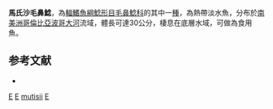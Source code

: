 {{Speciesbox
| taxon = Eremophilus mutisii
| binomial_authority = [[Humboldt|Humboldt]], 1805
| image = Eremophilus-mutisii-Humboldt-Zoologie-T06p076.png
| image_width = 200px
| status = DD
| status_system = IUCN3.1
| synonyms = *''Trachypoma marmoratum'', <small>Giebel, 1871</small>
}}

'''馬氏沙毛鼻鯰'''，為[[輻鰭魚綱|輻鰭魚綱]][[鯰形目|鯰形目]][[毛鼻鯰科|毛鼻鯰科]]的其中一[[種|種]]，為熱帶淡水魚，分布於[[南美洲|南美洲]][[哥倫比亞|哥倫比亞]][[波哥大河|波哥大河]]流域，體長可達30公分，棲息在底層水域，可做為食用魚。

==参考文献==
*{{FishBase_species|genus=Eremophilus|species=mutisii|year=2014|month=10}}

{{鯰形目小作品}}
{{Taxonbar}}
[[Category:1805年描述的鱼类|E]]
[[Category:食用魚|E]]
[[Category:沙毛鼻鯰屬|mutisii]]
[[Category:亞歷山大·洪堡命名的生物分類|E]]